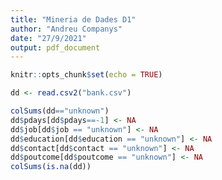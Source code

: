 ---
title: "Mineria de Dades D1"
author: "Andreu Companys"
date: "27/9/2021"
output: pdf_document
---

```{r setup, include=FALSE}
knitr::opts_chunk$set(echo = TRUE)
```

```{r}
dd <- read.csv2("bank.csv")
```

```{r}
colSums(dd=="unknown")
dd$pdays[dd$pdays==-1] <- NA
dd$job[dd$job == "unknown"] <- NA
dd$education[dd$education == "unknown"] <- NA
dd$contact[dd$contact == "unknown"] <- NA
dd$poutcome[dd$poutcome == "unknown"] <- NA
colSums(is.na(dd))
```

